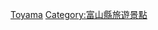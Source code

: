 {{日本行政區劃分類導航|溫泉}}
{{Commons category|Hot springs of Toyama prefecture}}

[[Category:日本各都道府縣溫泉|Toyama]]
[[Category:富山縣旅遊景點|Category:富山縣旅遊景點]]